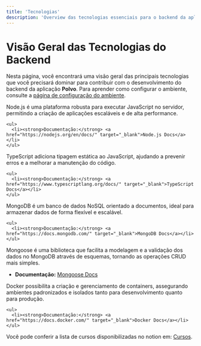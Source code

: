 ```yaml
---
title: 'Tecnologias'
description: 'Overview das tecnologias essenciais para o backend da aplicação Polvo'
---
```


# Visão Geral das Tecnologias do Backend

Nesta página, você encontrará uma visão geral das principais tecnologias que você precisará dominar para contribuir com o desenvolvimento do backend da aplicação **Polvo**. Para aprender como configurar o ambiente, consulte a [página de configuração do ambiente](/config-ambiente).

<Tabs>
  <Tab title="Node.js">
    Node.js é uma plataforma robusta para executar JavaScript no servidor, permitindo a criação de aplicações escaláveis e de alta performance.
    
    <ul>
      <li><strong>Documentação:</strong> <a href="https://nodejs.org/en/docs/" target="_blank">Node.js Docs</a></li>
    </ul>
  </Tab>
  <Tab title="TypeScript">
    TypeScript adiciona tipagem estática ao JavaScript, ajudando a prevenir erros e a melhorar a manutenção do código.
    
    <ul>
      <li><strong>Documentação:</strong> <a href="https://www.typescriptlang.org/docs/" target="_blank">TypeScript Docs</a></li>
    </ul>
  </Tab>
  <Tab title="MongoDB">
    MongoDB é um banco de dados NoSQL orientado a documentos, ideal para armazenar dados de forma flexível e escalável.
    
    <ul>
      <li><strong>Documentação:</strong> <a href="https://docs.mongodb.com/" target="_blank">MongoDB Docs</a></li>
    </ul>
  </Tab>
  <Tab title="Mongoose" icon="node">
    Mongoose é uma biblioteca que facilita a modelagem e a validação dos dados no MongoDB através de esquemas, tornando as operações CRUD mais simples.
    <ul>
      <li><strong>Documentação:</strong> <a href="https://mongoosejs.com/docs/guide.html" target="_blank">Mongoose Docs</a></li>
    </ul>
  </Tab>
  <Tab title="Docker">
    Docker possibilita a criação e gerenciamento de containers, assegurando ambientes padronizados e isolados tanto para desenvolvimento quanto para produção.
    
    <ul>
      <li><strong>Documentação:</strong> <a href="https://docs.docker.com/" target="_blank">Docker Docs</a></li>
    </ul>
  </Tab>
</Tabs>

<Info>
Você pode conferir a lista de cursos disponibilizadas no notion em: <a href="https://www.notion.so/Cursos-d89101dc854e44ea8e3607b034b1abd3" target="_blank">Cursos</a>.
</Info>
